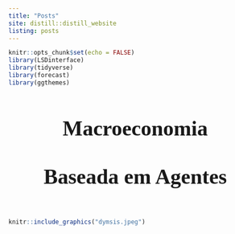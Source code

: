 ```yaml
---
title: "Posts"
site: distill::distill_website
listing: posts
---
```


```r
knitr::opts_chunk$set(echo = FALSE)
library(LSDinterface)
library(tidyverse)
library(forecast)
library(ggthemes)
```

<h1 style="font-size: 300%; text-align: center; font-family: optima;">Macroeconomia <br><br> Baseada em Agentes</h1>

<br>

```r
knitr::include_graphics("dymsis.jpeg")
```
